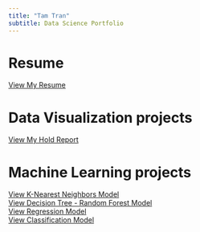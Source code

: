 ```yaml
---
title: "Tam Tran"
subtitle: Data Science Portfolio
---
```


# Resume    
[View My Resume](resume.qmd)     

# Data Visualization projects      
[View My Hold Report](Data_Visualization_Projects/hold_report.qmd) 

# Machine Learning projects      
[View K-Nearest Neighbors Model](Machine_Learning_Projects/1_KNN_Model/ML_Bootcamp_KNN.qmd)  
[View Decision Tree - Random Forest Model](Machine_Learning_Projects/2_DecisionTree_RandomForests_Model/ML_Bootcamp_DecisionTree_RandomForest.qmd)  
[View Regression Model](Machine_Learning_Projects/3_Regression_Model/ML_Bootcamp_Regression.qmd)  
[View Classification Model](Machine_Learning_Projects/4_Classification_Model/ML_Bootcamp_Classification_XGBoost.qmd)   

  